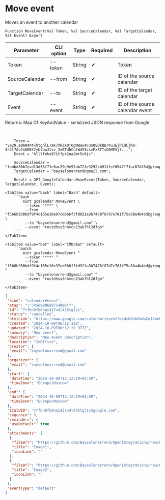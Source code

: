 ﻿---
sidebar_position: 5
description: Move event and other functions to work with Google Calendar in the Open Integration Package, a free open-source integration library for 1C:Enterprise 8, OneScript and CLI
keywords: [1C, 1С, 1С:Enterprise, 1С:Enterprise 8.3, API, Integration, Services, Exchange, OneScript, CLI, Google Calendar]
---


# Move event
 Moves an event to another calendar



`Function MoveEvent(Val Token, Val SourceCalendar, Val TargetCalendar, Val Event) Export`

  | Parameter | CLI option | Type | Required | Description |
  |-|-|-|-|-|
  | Token | --token | String | &#x2714; | Token |
  | SourceCalendar | --from | String | &#x2714; | ID of the source calendar |
  | TargetCalendar | --to | String | &#x2714; | ID of the target calendar |
  | Event | --event | String | &#x2714; | ID of the source calendar event |

  
  Returns:  Map Of KeyAndValue - serialized JSON response from Google

<br/>




```bsl title="1C:Enterprise/OneScript code example"
    Token = "ya29.a0AW4XtxhtghlL7aK7VhJX0jOgNWau4CUoOEDkQBr4uJEjPidCjKm-4r4l7AoJnODBt7yblowJtvv_3vETd6CulW4V5zxxPx8TTvQAMESj7...";
    Event = "blllfmka97itfpk2ua2mr5c8jc";

    SourceCalendar = "fe4bd80b7ead13d35f71c0ac29e9e95ab721e9292cb911fef6947f71ac87df84@group.calendar.google.com";
    TargetCalendar = "bayselonarrend@gmail.com";

    Result = OPI_GoogleCalendar.MoveEvent(Token, SourceCalendar, TargetCalendar, Event);
```
 

 <Tabs>
  
    <TabItem value="bash" label="Bash" default>
        ```bash
            oint gcalendar MoveEvent \
             --token "***" \
             --from "f566b930bdf9f4c165e10e97cd066f3fd921a8b7478f87d7e781f75a38a4b4bd@group.calendar.google.com" \
             --to "bayselonarrend@gmail.com" \
             --event "toutdhss3nhvcn23ak7hl2dfgo"
        ```
    </TabItem>
  
    <TabItem value="bat" label="CMD/Bat" default>
        ```batch
            oint gcalendar MoveEvent ^
             --token "***" ^
             --from "f566b930bdf9f4c165e10e97cd066f3fd921a8b7478f87d7e781f75a38a4b4bd@group.calendar.google.com" ^
             --to "bayselonarrend@gmail.com" ^
             --event "toutdhss3nhvcn23ak7hl2dfgo"
        ```
    </TabItem>
</Tabs>


```json title="Result"
{
 "kind": "calendar#event",
 "etag": "\"3456908680754000\"",
 "id": "7rfbn0fb8nai4i7v4l435tgl1c",
 "status": "cancelled",
 "htmlLink": "https://www.google.com/calendar/event?eid=N3JmYm4wZmI4bmFpNGk3djRsNDM1dGdsMWMgNjA2MTNkNTNjNDY3MGFiZGNlZWMzZTc2OTNjYTQ3NWIwZTg4ZGMxNjc4ZGI3MjEwNTIxMzU2YjQ5NDBhNjE0OEBn",
 "created": "2024-10-09T06:12:19Z",
 "updated": "2024-10-09T06:12:20.377Z",
 "summary": "New event",
 "description": "New event description",
 "location": "InOffice",
 "creator": {
  "email": "bayselonarrend@gmail.com"
 },
 "organizer": {
  "email": "bayselonarrend@gmail.com"
 },
 "start": {
  "dateTime": "2024-10-09T12:12:19+03:00",
  "timeZone": "Europe/Moscow"
 },
 "end": {
  "dateTime": "2024-10-09T13:12:19+03:00",
  "timeZone": "Europe/Moscow"
 },
 "iCalUID": "7rfbn0fb8nai4i7v4l435tgl1c@google.com",
 "sequence": 0,
 "reminders": {
  "useDefault": true
 },
 "attachments": [
  {
   "fileUrl": "https://github.com/Bayselonarrend/OpenIntegrations/raw/main/service/test_data/picture.jpg",
   "title": "Image1",
   "iconLink": ""
  },
  {
   "fileUrl": "https://github.com/Bayselonarrend/OpenIntegrations/raw/main/service/test_data/picture2.jpg",
   "title": "Image2",
   "iconLink": ""
  }
 ],
 "eventType": "default"
}
```
